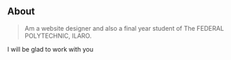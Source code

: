 ## About

> Am a website designer and also a final year student of The FEDERAL POLYTECHNIC, ILARO.

I will be glad to work with you
